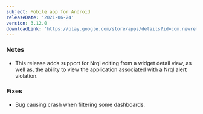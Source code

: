 ```yaml
---
subject: Mobile app for Android
releaseDate: '2021-06-24'
version: 3.12.0
downloadLink: 'https://play.google.com/store/apps/details?id=com.newrelic.rpm'
---
```


### Notes

* This release adds support for Nrql editing from a widget detail view, as well as, the ability to view the application associated with a Nrql alert violation.

### Fixes

* Bug causing crash when filtering some dashboards.
